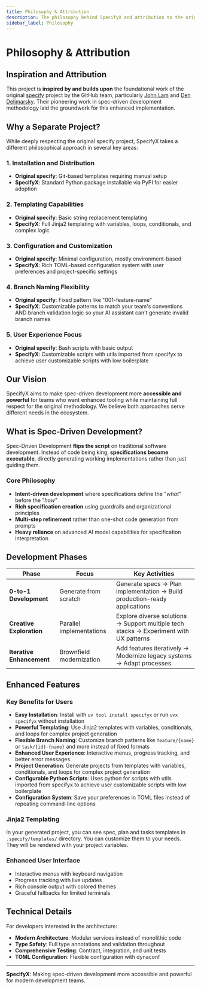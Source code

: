 ```yaml
---
title: Philosophy & Attribution
description: The philosophy behind SpecifyX and attribution to the original specify project
sidebar_label: Philosophy
---
```


# Philosophy & Attribution

## Inspiration and Attribution

This project is **inspired by and builds upon** the foundational work of the original [specify](https://github.com/github/spec-kit) project by the GitHub team, particularly [John Lam](https://github.com/jflam) and [Den Delimarsky](https://github.com/dend). Their pioneering work in spec-driven development methodology laid the groundwork for this enhanced implementation.

## Why a Separate Project?

While deeply respecting the original specify project, SpecifyX takes a different philosophical approach in several key areas:

### 1. Installation and Distribution
- **Original specify**: Git-based templates requiring manual setup
- **SpecifyX**: Standard Python package installable via PyPI for easier adoption

### 2. Templating Capabilities 
- **Original specify**: Basic string replacement templating
- **SpecifyX**: Full Jinja2 templating with variables, loops, conditionals, and complex logic

### 3. Configuration and Customization
- **Original specify**: Minimal configuration, mostly environment-based
- **SpecifyX**: Rich TOML-based configuration system with user preferences and project-specific settings

### 4. Branch Naming Flexibility
- **Original specify**: Fixed pattern like "001-feature-name"
- **SpecifyX**: Customizable patterns to match your team's conventions AND branch validation logic so your AI assistant can't generate invalid branch names

### 5. User Experience Focus
- **Original specify**: Bash scripts with basic output
- **SpecifyX**: Customizable scripts with utils imported from specifyx to achieve user customizable scripts with low boilerplate

## Our Vision

SpecifyX aims to make spec-driven development more **accessible and powerful** for teams who want enhanced tooling while maintaining full respect for the original methodology. We believe both approaches serve different needs in the ecosystem.

## What is Spec-Driven Development?

Spec-Driven Development **flips the script** on traditional software development. Instead of code being king, **specifications become executable**, directly generating working implementations rather than just guiding them.

### Core Philosophy

- **Intent-driven development** where specifications define the "_what_" before the "_how_"
- **Rich specification creation** using guardrails and organizational principles  
- **Multi-step refinement** rather than one-shot code generation from prompts
- **Heavy reliance** on advanced AI model capabilities for specification interpretation

## Development Phases

| Phase | Focus | Key Activities |
|-------|-------|----------------|
| **0-to-1 Development** | Generate from scratch | Generate specs → Plan implementation → Build production-ready applications |
| **Creative Exploration** | Parallel implementations | Explore diverse solutions → Support multiple tech stacks → Experiment with UX patterns |
| **Iterative Enhancement** | Brownfield modernization | Add features iteratively → Modernize legacy systems → Adapt processes |

## Enhanced Features

### Key Benefits for Users

- **Easy Installation**: Install with `uv tool install specifyx` or run `uvx specifyx` without installation
- **Powerful Templating**: Use Jinja2 templates with variables, conditionals, and loops for complex project generation
- **Flexible Branch Naming**: Customize branch patterns like `feature/{name}` or `task/{id}-{name}` and more instead of fixed formats
- **Enhanced User Experience**: Interactive menus, progress tracking, and better error messages
- **Project Generation**: Generate projects from templates with variables, conditionals, and loops for complex project generation
- **Configurable Python Scripts**: Uses python for scripts with utils imported from specifyx to achieve user customizable scripts with low boilerplate
- **Configuration System**: Save your preferences in TOML files instead of repeating command-line options

### Jinja2 Templating

In your generated project, you can see spec, plan and tasks templates in `.specify/templates/` directory. You can customize them to your needs. They will be rendered with your project variables.

### Enhanced User Interface
- Interactive menus with keyboard navigation
- Progress tracking with live updates  
- Rich console output with colored themes
- Graceful fallbacks for limited terminals

## Technical Details

For developers interested in the architecture:

- **Modern Architecture**: Modular services instead of monolithic code
- **Type Safety**: Full type annotations and validation throughout
- **Comprehensive Testing**: Contract, integration, and unit tests
- **TOML Configuration**: Flexible configuration with dynaconf

---

**SpecifyX**: Making spec-driven development more accessible and powerful for modern development teams.
